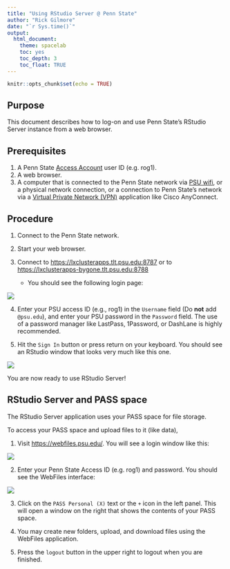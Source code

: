 ```yaml
---
title: "Using RStudio Server @ Penn State"
author: "Rick Gilmore"
date: "`r Sys.time()`"
output:
  html_document:
    theme: spacelab
    toc: yes
    toc_depth: 3
    toc_float: TRUE
---
```


```r
knitr::opts_chunk$set(echo = TRUE)
```

## Purpose

This document describes how to log-on and use Penn State's RStudio Server instance from a web browser.

## Prerequisites

1. A Penn State [Access Account](http://www.identity.psu.edu/services/authentication-services/access-accounts/) user ID (e.g. rog1).
2. A web browser.
3. A computer that is connected to the Penn State network via [PSU wifi](http://wireless.psu.edu/wireless.html), or a physical network connection, or a connection to Penn State's network via a [Virtual Private Network (VPN)](http://kb.its.psu.edu/article/891) application like Cisco AnyConnect.
    
## Procedure

1. Connect to the Penn State network.

2. Start your web browser.

3. Connect to [https://lxclusterapps.tlt.psu.edu:8787](https://lxclusterapps.tlt.psu.edu:8787) or to [https://lxclusterapps-bygone.tlt.psu.edu:8788](https://lxclusterapps-bygone.tlt.psu.edu:8788)
    - You should see the following login page:
    
<img src="img/rstudio-login.jpg"/>

4. Enter your PSU access ID (e.g., rog1) in the `Username` field (Do **not** add `@psu.edu`), and enter your PSU password in the `Password` field. 
The use of a password manager like LastPass, 1Password, or DashLane is highly recommended.

5. Hit the `Sign In` button or press return on your keyboard.
You should see an RStudio window that looks very much like this one.

<img src="img/rstudio-login.jpg"/>

You are now ready to use RStudio Server!

## RStudio Server and PASS space

The RStudio Server application uses your PASS space for file storage.

To access your PASS space and upload files to it (like data),

1. Visit [https://webfiles.psu.edu/](https://webfiles.psu.edu/). You will see a login window like this:
    
<img src="img/webfiles.psu.edu-login.jpg"/>

2. Enter your Penn State Access ID (e.g. rog1) and password. You should see the WebFiles interface:
    
<img src="img/webfiles-window.jpg"/>

3. Click on the `PASS Personal (X)` text or the `+` icon in the left panel.
This will open a window on the right that shows the contents of your PASS space.
    
4. You may create new folders, upload, and download files using the WebFiles application.

5. Press the `logout` button in the upper right to logout when you are finished.
